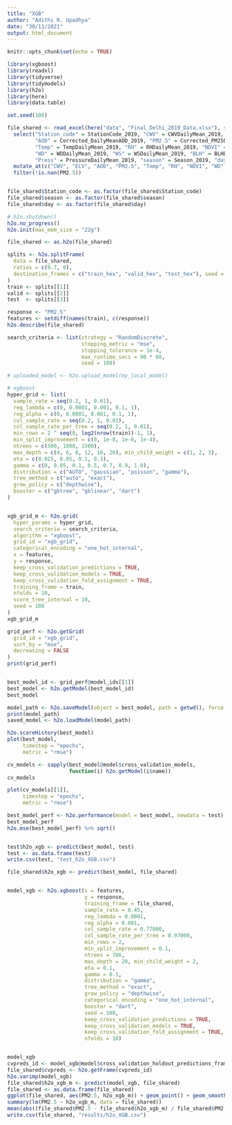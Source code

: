 ```yaml
---
title: "XGB"
author: "Adithi R. Upadhya"
date: "30/11/2021"
output: html_document
---
```


```r
knitr::opts_chunk$set(echo = TRUE)
```


```r
library(xgboost)
library(readxl)
library(tidyverse)
library(tidymodels)
library(h2o)
library(here)
library(data.table)

set.seed(108)

file_shared <- read_excel(here("data", "Final_Delhi_2019_Data.xlsx"), sheet = 1) %>%
  select("Station_code" = StationCode_2019, "CWV" = CWVDailyMean_2019, "ELV" = Elevation_2019, 
         "AOD" = Corrected_DailyMeanAOD_2019, "PM2.5" = Corrected_PM25DailyMean_2019,
         "Temp" = TempDailyMean_2019, "RH" = RHDailyMean_2019, "NDVI" = RHDailyMean_2019,
         "WD" = WDDailyMean_2019, "WS" = WSDailyMean_2019, "BLH" = BLHDailyMean_2019,
         "Press" = PressureDailyMean_2019, "season" = Season_2019, "day" = JulianDay_2019) %>%
  mutate_at(c("CWV", "ELV", "AOD", "PM2.5", "Temp", "RH", "NDVI", "WD", "WS", "BLH", "Press"), as.numeric) %>% 
  filter(!is.nan(PM2.5)) 


file_shared$Station_code <- as.factor(file_shared$Station_code)
file_shared$season <- as.factor(file_shared$season)
file_shared$day <- as.factor(file_shared$day)

# h2o.shutdown()
h2o.no_progress()
h2o.init(max_mem_size = "22g")

file_shared <- as.h2o(file_shared)

splits <- h2o.splitFrame(
  data = file_shared,
  ratios = c(0.7, 0),   
  destination_frames = c("train_hex", "valid_hex", "test_hex"), seed = 108
)
train <- splits[[1]]
valid <- splits[[2]]
test  <- splits[[3]]

response <- "PM2.5"
features <- setdiff(names(train), c(response))
h2o.describe(file_shared)

search_criteria <- list(strategy = "RandomDiscrete", 
                        stopping_metric = "mse",
                        stopping_tolerance = 1e-4,
                        max_runtime_secs = 90 * 60,
                        seed = 108)

# uploaded_model <- h2o.upload_model(my_local_model)

# xgboost
hyper_grid <- list(
  sample_rate = seq(0.2, 1, 0.01),
  reg_lambda = c(0, 0.0001, 0.001, 0.1, 1),
  reg_alpha = c(0, 0.0001, 0.001, 0.1, 1),
  col_sample_rate = seq(0.2, 1, 0.01),
  col_sample_rate_per_tree = seq(0.2, 1, 0.01),
  min_rows = 2 ^ seq(0, log2(nrow(train))-1, 1),
  min_split_improvement = c(0, 1e-8, 1e-6, 1e-4),
  ntrees = c(500, 1000, 1500), 
  max_depth = c(4, 6, 8, 12, 16, 20), min_child_weight = c(1, 2, 3),
  eta = c(0.025, 0.05, 0.1, 0.3),
  gamma = c(0, 0.05, 0.1, 0.5, 0.7, 0.9, 1.0),
  distribution = c("AUTO", "gaussian", "poisson", "gamma"),
  tree_method = c("auto", "exact"),
  grow_policy = c("depthwise"),
  booster = c("gbtree", "gblinear", "dart")
)


xgb_grid_m <- h2o.grid(
  hyper_params = hyper_grid,
  search_criteria = search_criteria,
  algorithm = "xgboost",
  grid_id = "xgb_grid",
  categorical_encoding = "one_hot_internal",
  x = features,
  y = response,
  keep_cross_validation_predictions = TRUE,
  keep_cross_validation_models = TRUE,
  keep_cross_validation_fold_assignment = TRUE,
  training_frame = train,
  nfolds = 10,
  score_tree_interval = 10,
  seed = 108
)
xgb_grid_m

grid_perf <- h2o.getGrid(
  grid_id = "xgb_grid", 
  sort_by = "mse", 
  decreasing = FALSE
)
print(grid_perf)


best_model_id <- grid_perf@model_ids[[1]]
best_model <- h2o.getModel(best_model_id)
best_model

model_path <- h2o.saveModel(object = best_model, path = getwd(), force = TRUE)
print(model_path)
saved_model <- h2o.loadModel(model_path)

h2o.scoreHistory(best_model)
plot(best_model, 
     timestep = "epochs", 
     metric = "rmse")

cv_models <- sapply(best_model@model$cross_validation_models, 
                    function(i) h2o.getModel(i$name))
cv_models

plot(cv_models[[1]], 
     timestep = "epochs", 
     metric = "rmse")

best_model_perf <- h2o.performance(model = best_model, newdata = test)
best_model_perf
h2o.mse(best_model_perf) %>% sqrt()


test$h2o_xgb <- predict(best_model, test)
test <- as.data.frame(test)
write.csv(test, "test_h2o_XGB.csv")

file_shared$h2o_xgb <- predict(best_model, file_shared)


model_xgb <- h2o.xgboost(x = features,
                         y = response,
                         training_frame = file_shared,
                         sample_rate = 0.45,
                         reg_lambda = 0.0001,
                         reg_alpha = 0.001,
                         col_sample_rate = 0.77000,
                         col_sample_rate_per_tree = 0.97000,
                         min_rows = 2,
                         min_split_improvement = 0.1,
                         ntrees = 786, 
                         max_depth = 20, min_child_weight = 2,
                         eta = 0.1,
                         gamma = 0.1,
                         distribution = "gamma",
                         tree_method = "exact",
                         grow_policy = "depthwise",
                         categorical_encoding = "one_hot_internal",
                         booster = "dart",
                         seed = 108,
                         keep_cross_validation_predictions = TRUE,
                         keep_cross_validation_models = TRUE,
                         keep_cross_validation_fold_assignment = TRUE, 
                         nfolds = 10)


model_xgb
cvpreds_id <- model_xgb@model$cross_validation_holdout_predictions_frame_id$name
file_shared$cvpreds <- h2o.getFrame(cvpreds_id)
h2o.varimp(model_xgb)
file_shared$h2o_xgb_m <- predict(model_xgb, file_shared)
file_shared <- as.data.frame(file_shared)
ggplot(file_shared, aes(PM2.5, h2o_xgb_m)) + geom_point() + geom_smooth(method = "lm")
summary(lm(PM2.5 ~ h2o_xgb_m, data = file_shared))
mean(abs((file_shared$PM2.5 - file_shared$h2o_xgb_m) / file_shared$PM2.5), na.rm = TRUE) * 100
write.csv(file_shared, "results/h2o_XGB.csv")


```

